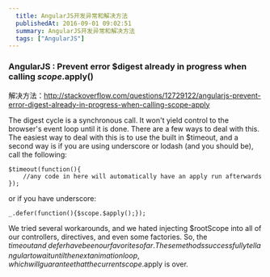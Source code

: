 ```yaml
---
  title: AngularJS开发异常和解决方法
  publishedAt: 2016-09-01 09:02:51
  summary: AngularJS开发异常和解决方法
  tags: ["AngularJS"]
---
```


### AngularJS : Prevent error $digest already in progress when calling $scope.$apply()

解决方法：http://stackoverflow.com/questions/12729122/angularjs-prevent-error-digest-already-in-progress-when-calling-scope-apply

The digest cycle is a synchronous call. It won't yield control to the browser's event loop until it is done. There are a few ways to deal with this. The easiest way to deal with this is to use the built in $timeout, and a second way is if you are using underscore or lodash (and you should be), call the following:

```
$timeout(function(){
    //any code in here will automatically have an apply run afterwards
});
```

or if you have underscore:

```
_.defer(function(){$scope.$apply();});
```

We tried several workarounds, and we hated injecting $rootScope into all of our controllers, directives, and even some factories. So, the $timeout and _.defer have been our favorite so far. These methods successfully tell angular to wait until the next animation loop, which will guarantee that the current scope.$apply is over.

